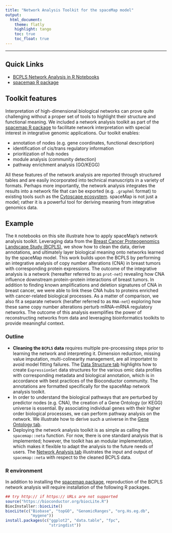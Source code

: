 ---
title: "Network Analysis Toolkit for the spaceMap model"
output:
  html_document:
    theme: flatly
    highlight: tango
    toc: true
    toc_float: true
---

-------------
## Quick Links

- [BCPLS Network Analysis in R Notebooks](https://topherconley.github.io/spacemap/)
- [spacemap R package](https://topherconley.github.io/spacemap/)

## Toolkit features
Interpretation of high-dimensional biological networks can prove quite challenging without a proper set of tools to highlight their structure and functional meaning. We included a network analysis toolkit as part of the [spacemap R package](http://topherconley.github.io/spacemap/) to facilitate network interpretation with special interest in integrative genomic applications. Our toolkit enables:

- annotation of nodes (e.g. gene coordinates, functional description)
- identification of cis/trans regulatory information
- prioritization of hub nodes 
- module analysis (community detection)
- pathway enrichment analysis (GO/KEGG)

All these features of the network analysis are reported through structured tables and are easily incorporated into technical manuscripts in a variety of formats. Perhaps more importantly, the network analysis integrates the results into a network file that can be exported (e.g. `.graphml` format) to existing tools such as the [Cytoscape ecosystem](http://www.cytoscape.org/what_is_cytoscape.html). spaceMap is not just a model; rather it is a powerful tool for deriving meaning from integrative genomics data. 

## Example

The `R` notebooks on this site illustrate how to apply spaceMap's network analysis toolkit. Leveraging data from the [Breast Cancer Proteogenomics Landscape Study (BCPLS)](http://www.nature.com/nature/journal/v534/n7605/abs/nature18003.html), we show how to clean the data, derive annotations, and ultimately layer biological meaning onto networks learned by the spaceMap model. This work builds upon the BCPLS by performing an integrative analysis of copy number alterations (CNA) in breast tumors with corresponding protein expressions. The outcome of the integrative analysis is a network (hereafter referred to as `prot-net`) revealing how CNA influence downstream protein-protein interactions of breast tumors. In addition to finding known amplifications and deletion signatures of CNA in breast cancer, we were able to link these CNA hubs to proteins enriched with cancer-related biological processes. As a matter of comparison, we also fit a separate network (herafter referred to as `RNA-net`) exploring how these same copy number alterations perturb mRNA--mRNA regulatory networks. The outcome of this analysis exemplifies the power of reconstructing networks from data and leveraging bioinformatics toolkits to provide meaningful context. 

### Outline 

- __Cleaning the `BCPLS` data__ requires multiple pre-processing steps prior to learning the network and interpreting it. Dimension reduction, missing value imputation,  multi-colinearity management, are all importatnt to avoid model fitting failures. The [Data Structure tab](clean-data/data-processing.html) highlights how to create `ExpressionSet` data structures for the various omic data profiles with corresponding metadata and biological annotation, which is in accordance with best practices of the Bioconductor community. The annotations are formatted specifically for the spaceMap network analysis toolkit. 
- In order to understand the biological pathways that are perturbed by predictor nodes (e.g. CNA), the creation of a Gene  Ontology (or KEGG) universe is essential. By associating individual genes with their higher order biological processses, we can perform pathway analysis on the network. We illustrate how to derive such a universe in the [Gene Ontology tab](neta/prep-go-universes.html). 
- Deploying the network analysis toolkit is as simple as calling the `spacemap::neta` function. For now, there is one standard analysis that is implemented; however, the toolkit has an modular implementation, which makes it flexible to adapt the analysis to the future needs of users. The [Network Analysis tab](neta/neta-bcpls.html) illustrates the input and output of `spacemap::neta` with respect to the cleaned BCPLS data. 

### R environment 

In addition to installing the [spacemap package](https://topherconley.github.io/spacemap/), reproduction of the BCPLS network analysis will require installation of the following R packages. 

```{r, eval = FALSE}
## try http:// if https:// URLs are not supported
source("https://bioconductor.org/biocLite.R")
BiocInstaller::biocLite()
biocLite(c("Biobase", "topGO", "GenomicRanges", "org.Hs.eg.db",
           "mygene"))
install.packages(c("ggplot2", "data.table", "fpc", 
                   "stringdist"))
```

